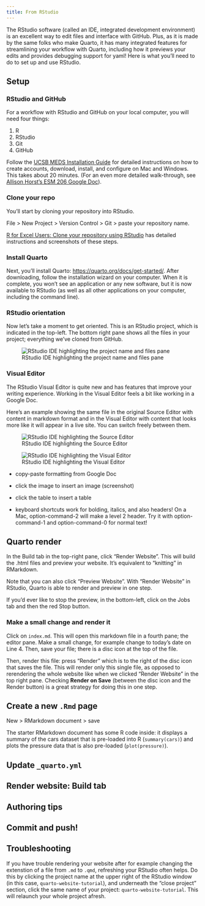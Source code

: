 ```yaml
---
title: From RStudio
---
```


The RStudio software (called an IDE, integrated development environment) is an excellent way to edit files and interface with GitHub. Plus, as it is made by the same folks who make Quarto, it has many integrated features for streamlining your workflow with Quarto, including how it previews your edits and provides debugging support for yaml! Here is what you'll need to do to set up and use RStudio.

## Setup

### RStudio and GitHub

For a workflow with RStudio and GitHub on your local computer, you will need four things:

1.  R
2.  RStudio
3.  Git
4.  GitHub

Follow the [UCSB MEDS Installation Guide](https://ucsb-meds.github.io/meds-install-guide.html) for detailed instructions on how to create accounts, download, install, and configure on Mac and Windows. This takes about 20 minutes. (For an even more detailed walk-through, see [Allison Horst's ESM 206 Google Doc](https://docs.google.com/document/d/1zx2upJJqFZe94O3BQSMI56Z76s3haLXC0otKSpcZaJQ/edit)).

### Clone your repo

You'll start by cloning your repository into RStudio.

File \> New Project \> Version Control \> Git \> paste your repository name.

[R for Excel Users: Clone your repository using RStudio](https://rstudio-conf-2020.github.io/r-for-excel/github.html#clone-your-repository-using-rstudio) has detailed instructions and screenshots of these steps.

### Install Quarto

Next, you'll install Quarto: <https://quarto.org/docs/get-started/>. After downloading, follow the installation wizard on your computer. When it is complete, you won't see an application or any new software, but it is now available to RStudio (as well as all other applications on your computer, including the command line).

### RStudio orientation

Now let's take a moment to get oriented. This is an RStudio project, which is indicated in the top-left. The bottom right pane shows all the files in your project; everything we've cloned from GitHub.

![RStudio IDE highlighting the project name and files pane](images/rstudio-orientation.png){fig-alt="Screenshot of the RStudio IDE highlighting the project name and files pane" fig-align="center"}

### Visual Editor

The RStudio Visual Editor is quite new and has features that improve your writing experience. Working in the Visual Editor feels a bit like working in a Google Doc.

Here's an example showing the same file in the original Source Editor with content in markdown format and in the Visual Editor with content that looks more like it will appear in a live site. You can switch freely between them.

::: {layout-ncol="2"}
![RStudio IDE highlighting the Source Editor](images/rstudio-source-editor.png)

![RStudio IDE highlighting the Visual Editor](images/rstudio-visual-editor.png)
:::

-   copy-paste formatting from Google Doc

-   click the image to insert an image (screenshot)

-   click the table to insert a table

-   keyboard shortcuts work for bolding, italics, and also headers! On a Mac, option-command-2 will make a level 2 header. Try it with option-command-1 and option-command-0 for normal text!

## Quarto render

In the Build tab in the top-right pane, click "Render Website". This will build the .html files and preview your website. It's equivalent to "knitting" in RMarkdown.

Note that you can also click "Preview Website". With "Render Website" in RStudio, Quarto is able to render and preview in one step.

If you'd ever like to stop the preview, in the bottom-left, click on the Jobs tab and then the red Stop button.

### Make a small change and render it

Click on `index.md`. This will open this markdown file in a fourth pane; the editor pane. Make a small change, for example change to today's date on Line 4. Then, save your file; there is a disc icon at the top of the file.

Then, render this file: press "Render" which is to the right of the disc icon that saves the file. This will render only this single file, as opposed to rerendering the whole website like when we clicked "Render Website" in the top right pane. Checking **Render on Save** (between the disc icon and the Render button) is a great strategy for doing this in one step.

## Create a new `.Rmd` page

New \> RMarkdown document \> save

The starter RMarkdown document has some R code inside: it displays a summary of the cars dataset that is pre-loaded into R (`summary(cars)`) and plots the pressure data that is also pre-loaded (`plot(pressure)`).

## Update `_quarto.yml`

## Render website: Build tab

## Authoring tips

## Commit and push!

## Troubleshooting

If you have trouble rendering your website after for example changing the extenstion of a file from `.md` to `.qmd`, refreshing your RStudio often helps. Do this by clicking the project name at the upper right of the RStudio window (in this case, `quarto-website-tutorial`), and underneath the "close project" section, click the same name of your project: `quarto-website-tutorial`. This will relaunch your whole project afresh.
